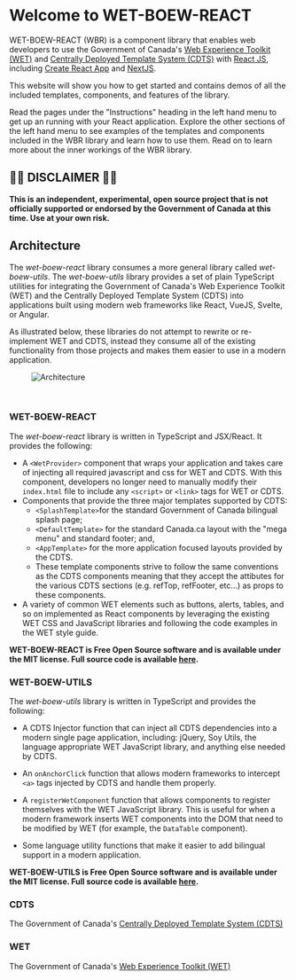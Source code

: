 
<Meta title="Instructions/Introduction">
  <WetProvider></WetProvider>
</Meta>

# Welcome to WET-BOEW-REACT

WET-BOEW-REACT (WBR) is a component library that enables web developers to use the Government
of Canada's [Web Experience Toolkit (WET)](https://wet-boew.github.io/wet-boew/)
and [Centrally Deployed Template System (CDTS)](https://cenw-wscoe.github.io/sgdc-cdts/)
with [React JS](https://reactjs.org), including [Create React App](https://create-react-app.dev/)
and [NextJS](https://nextjs.org).

This website will show you how to get started and contains demos of all the
included templates, components, and features of the library.

Read the pages under the "Instructions" heading in the left hand
menu to get up an running with your React application. Explore the other sections
of the left hand menu to see examples of the templates and components included
in the WBR library and learn how to use them. Read on to learn more about the
inner workings of the WBR library.

## 🚨🚨 DISCLAIMER 🚨🚨

**This is an independent, experimental, open source project that is not
officially supported or endorsed by the Government of Canada at this time.
Use at your own risk.**

## Architecture

The _wet-boew-react_ library consumes a more general library called _wet-boew-utils_.
The _wet-boew-utils_ library provides a set of plain TypeScript utilities for integrating the
Government of Canada's Web Experience Toolkit (WET) and the Centrally Deployed
Template System (CDTS) into applications built using modern web frameworks like
React, VueJS, Svelte, or Angular.

As illustrated below, these libraries do not attempt to rewrite or re-implement WET and CDTS,
instead they consume all of the existing functionality from those projects and
makes them easier to use in a modern application.

<figure title="Architecture diagram">
  <img src="/architecture.svg" alt="Architecture" />
</figure>
<br />

### WET-BOEW-REACT

The _wet-boew-react_ library is written in TypeScript and JSX/React.
It provides the following:

- A `<WetProvider>` component that wraps your application and takes care of
  injecting all required javascript and css for WET and CDTS. With this component,
  developers no longer need to manually modify their `index.html` file to include
  any `<script>` or `<link>` tags for WET or CDTS.
- Components that provide the three major templates supported by CDTS:
  - `<SplashTemplate>`for the standard Government of Canada bilingual splash page;
  - `<DefaultTemplate>` for the standard Canada.ca layout with the "mega menu"
    and standard footer; and,
  - `<AppTemplate>` for the more application focused layouts provided by the
    CDTS.
  - These template components strive to follow the same conventions as the CDTS
    components meaning that they accept the attibutes for the various CDTS sections
    (e.g. refTop, refFooter, etc...) as props to these components.
- A variety of common WET elements such as buttons, alerts, tables, and so on
  implemented as React components by leveraging the existing WET CSS and
  JavaScript libraries and following the code examples in the WET style guide.

**WET-BOEW-REACT is Free Open Source software and is available under the MIT license.
Full source code is available [here](https://github.com/arcnovus/wet-booew-x).**

### WET-BOEW-UTILS

The _wet-boew-utils_ library is written in TypeScript and provides the following:

- A CDTS Injector function that can inject all CDTS dependencies into a modern
  single page application, including: jQuery, Soy Utils, the language appropriate
  WET JavaScript library, and anything else needed by CDTS.

- An `onAnchorClick` function that allows modern frameworks to intercept `<a>` tags
  injected by CDTS and handle them properly.

- A `registerWetComponent` function that allows components to register themselves
  with the WET JavaScript library. This is useful for when a modern framework
  inserts WET components into the DOM that need to be modified by WET (for example,
  the `DataTable` component).

- Some language utility functions that make it easier to add bilingual support
  in a modern application.

**WET-BOEW-UTILS is Free Open Source software and is available under the MIT license.
Full source code is available [here](https://github.com/arcnovus/wet-booew-x).**

### CDTS

The Government of Canada's [Centrally Deployed Template System (CDTS)](https://cenw-wscoe.github.io/sgdc-cdts/)

### WET

The Government
of Canada's [Web Experience Toolkit (WET)](https://wet-boew.github.io/wet-boew/)

